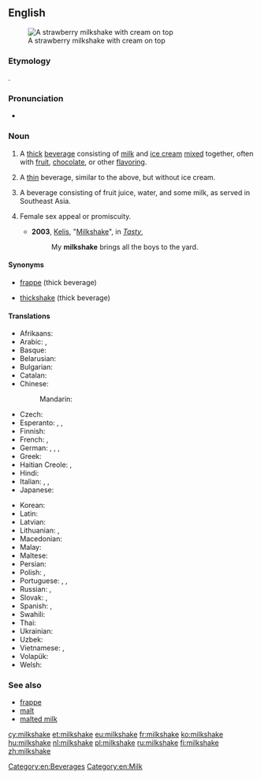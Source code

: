 {{also|milk-shake}}
==English==
{{wikipedia}}
[[Image:Strawberry milkshake.jpg|thumb|A strawberry milkshake with cream on top]]

===Etymology===
{{compound|milk|shake}}.

===Pronunciation===
* {{audio|en-us-milkshake.ogg|Audio (US)}}

===Noun===
{{en-noun}}

# A [[thick]] [[beverage]] consisting of [[milk]] and [[ice cream]] [[mixed]] together, often with [[fruit]], [[chocolate]], or other [[flavoring]].
# {{context|New England}} A [[thin]] beverage, similar to the above, but without ice cream.
# A beverage consisting of fruit juice, water, and some milk, as served in Southeast Asia.
# {{slang}} Female sex appeal or promiscuity.
#* '''2003''', [[w:Kelis|Kelis]], "[[w:Milkshake (song)|Milkshake]]", in ''[[w:Tasty|Tasty]]'',
#*: My '''milkshake''' brings all the boys to the yard.

====Synonyms====
* {{sense|New England}} [[frappe]] (thick beverage)
* {{sense|Australia}} {{sense|New Zealand}} [[thickshake]] (thick beverage)

====Translations====
{{trans-top|milk and ice cream beverage}}
* Afrikaans: {{t-|af|melkskommel}}
* Arabic: {{t-|ar|ميلك شيك|m|tr=milk šayk|sc=Arab}}, {{t-|ar|مخفوق الحليب|m|tr=maxfūq al-ḥalīb|sc=Arab}}
* Basque: {{t-|eu|irabiaki}}
* Belarusian: {{t-|be|малочны кактэйль|m|tr=malóčny kaktéjlʹ|sc=Cyrl}}
* Bulgarian: {{t-|bg|млечен шейк|m|tr=mléčen šejk|sc=Cyrl}}
* Catalan: {{t-|ca|batut de llet|m}}
* Chinese:
*: Mandarin: {{t|cmn|奶昔|tr=nǎixī, nǎixí|sc=Hani}}
* Czech: {{t+|cs|koktejl|m}}
* Esperanto: {{t-|eo|laktoskuaĵo}}, {{qualifier|alternate spelling}} {{t-|eo|laktoskuajxo}}, {{qualifier|alternate spelling}} {{t-|eo|laktoskuajho}}
* Finnish: {{t+|fi|pirtelö}}
* French: {{t+|fr|milk-shake|m}}, {{qualifier|Quebec}} {{t-|fr|lait frappé|m}}
* German: {{t+|de|Milchmixgetränk|n}}, {{t-|de|Milchmischgetränk|n}}, {{t-|de|Milchmix|m}}, {{t+|de|Milchshake|m}}
* Greek: {{t-|el|μιλκσέικ|n|tr=milkséik}}
* Haitian Creole: {{tø|ht|milkchèyk}}, {{tø|ht|souke lèt}}
* Hindi: {{t-|hi|खीर|f|tr=khīra|sc=Deva}}
* Italian: {{t-|it|frullato|m}}, {{t-|it|milkshake|m}}, {{t-|it|frappè|m}}
* Japanese: {{t-|ja|ミルクセーキ|tr=mirukusēki|sc=Jpan}}
{{trans-mid}}
* Korean: {{t-|ko|밀크셰이크|tr=milkeusyeikeu|sc=Hang}}
* Latin: {{t-|la|redel|m}}
* Latvian: {{t-|lv|kokteilis|m}}
* Lithuanian: {{t-|lt|kokteilis|m}}, {{t-|lt|pieno kokteilis|m}}
* Macedonian: {{t-|mk|милкшејк|m|tr=mílkšejk|sc=Cyrl}}
* Malay: {{t-|ms|susu kocak}}
* Maltese: {{t-|mt|ħalib tal-kulur}}
* Persian: {{t-|fa|میلک شیک|tr=milk šayk|sc=fa-Arab}}
* Polish: {{t+|pl|shake|m}}, {{t-|pl|koktail mleczny|m}}
* Portuguese: {{t+|pt|batida|f}}, {{t+|pt|vitamina|f}}, {{t-|pt|milkshake|m}}
* Russian: {{t-|ru|молочный коктейль|m|sc=Cyrl|tr=molóčnyj koktɛ́jlʹ}}, {{t+|ru|коктейль|m|tr=koktɛ́jlʹ|sc=Cyrl}}
* Slovak: {{t-|sk|koktajl|m}}, {{t-|sk|koktejl|m}}
* Spanish: {{t-|es|batido|m}}, {{t-|es|licuado|m}}
* Swahili: {{t-|sw|sharubati}}
* Thai: {{t-|th|นมปั่น|tr=nohmbpan}}
* Ukrainian: {{t-|uk|молочний коктейль|m|tr=molóčnyj koktéjlʹ|sc=Cyrl}}
* Uzbek: {{t-|uz|ichimlik}}
* Vietnamese: {{t-|vi|loại kem sưa}}, {{t+|vi|trộn}}
* Volapük: {{t-|vo|miligamigot}}
* Welsh: {{t+|cy|ysgytlaeth|m}}
{{trans-bottom}}

===See also===
* [[frappe]]
* [[malt]]
* [[malted milk]]

[[Category:en:Beverages]]
[[Category:en:Milk]]

[[cy:milkshake]]
[[et:milkshake]]
[[eu:milkshake]]
[[fr:milkshake]]
[[ko:milkshake]]
[[hu:milkshake]]
[[nl:milkshake]]
[[pl:milkshake]]
[[ru:milkshake]]
[[fi:milkshake]]
[[zh:milkshake]]